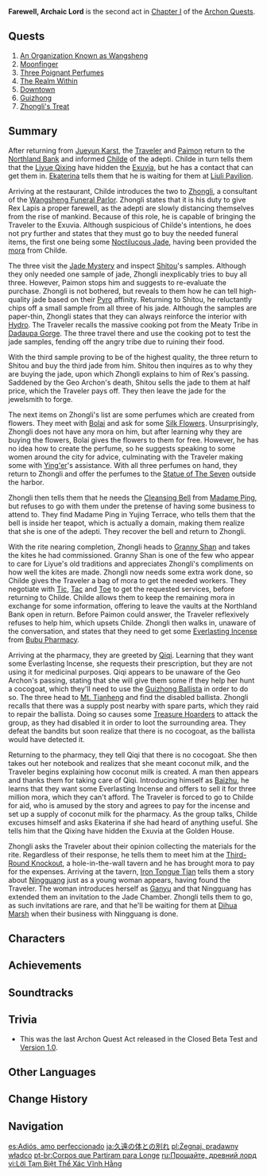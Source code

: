 {{Act Infobox
|image          = Story Card Chapter I Act II.png
|type           = Archon
|chapter        = Chapter I
|actNum         = II
|region         = Liyue
|prev           = Of the Land Amidst Monoliths
|next           = A New Star Approaches
|ARReq          = 25
|rep           = Liyue
|repAmt        = 100
|repOrder      = 200
}}
'''Farewell, Archaic Lord''' is the second act in [[Chapter I]] of the [[Archon Quests]].

==Quests==
# [[An Organization Known as Wangsheng]]
# [[Moonfinger]]
# [[Three Poignant Perfumes]]
# [[The Realm Within]]
# [[Downtown]]
# [[Guizhong (Quest)|Guizhong]]
# [[Zhongli's Treat]]

==Summary==
After returning from [[Jueyun Karst]], the [[Traveler]] and [[Paimon]] return to the [[Northland Bank]] and informed [[Tartaglia|Childe]] of the adepti. Childe in turn tells them that the [[Liyue Qixing]] have hidden the [[Exuvia]], but he has a contact that can get them in. [[Ekaterina]] tells them that he is waiting for them at [[Liuli Pavilion]].

Arriving at the restaurant, Childe introduces the two to [[Zhongli]], a consultant of the [[Wangsheng Funeral Parlor]]. Zhongli states that it is his duty to give Rex Lapis a proper farewell, as the adepti are slowly distancing themselves from the rise of mankind. Because of this role, he is capable of bringing the Traveler to the Exuvia. Although suspicious of Childe's intentions, he does not pry further and states that they must go to buy the needed funeral items, the first one being some [[Noctilucous Jade]], having been provided the [[mora]] from Childe.

The three visit the [[Jade Mystery]] and inspect [[Shitou]]'s samples. Although they only needed one sample of jade, Zhongli inexplicably tries to buy all three. However, Paimon stops him and suggests to re-evaluate the purchase. Zhongli is not bothered, but reveals to them how he can tell high-quality jade based on their [[Pyro]] affinity. Returning to Shitou, he reluctantly chips off a small sample from all three of his jade. Although the samples are paper-thin, Zhongli states that they can always reinforce the interior with [[Hydro]]. The Traveler recalls the massive cooking pot from the Meaty Tribe in [[Dadaupa Gorge]]. The three travel there and use the cooking pot to test the jade samples, fending off the angry tribe due to ruining their food.

With the third sample proving to be of the highest quality, the three return to Shitou and buy the third jade from him. Shitou then inquires as to why they are buying the jade, upon which Zhongli explains to him of Rex's passing. Saddened by the Geo Archon's death, Shitou sells the jade to them at half price, which the Traveler pays off. They then leave the jade for the jewelsmith to forge.

The next items on Zhongli's list are some perfumes which are created from flowers. They meet with [[Bolai]] and ask for some [[Silk Flower]]s. Unsurprisingly, Zhongli does not have any mora on him, but after learning why they are buying the flowers, Bolai gives the flowers to them for free. However, he has no idea how to create the perfume, so he suggests speaking to some women around the city for advice, culminating with the Traveler making some with [[Ying'er]]'s assistance. With all three perfumes on hand, they return to Zhongli and offer the perfumes to the [[Statue of The Seven]] outside the harbor.

Zhongli then tells them that he needs the [[Cleansing Bell]] from [[Madame Ping]], but refuses to go with them under the pretense of having some business to attend to. They find Madame Ping in Yujing Terrace, who tells them that the bell is inside her teapot, which is actually a domain, making them realize that she is one of the adepti. They recover the bell and return to Zhongli.

With the rite nearing completion, Zhongli heads to [[Granny Shan]] and takes the kites he had commissioned. Granny Shan is one of the few who appear to care for Liyue's old traditions and appreciates Zhongli's compliments on how well the kites are made. Zhongli now needs some extra work done, so Childe gives the Traveler a bag of mora to get the needed workers. They negotiate with [[Tic]], [[Tac]] and [[Toe]] to get the requested services, before returning to Childe. Childe allows them to keep the remaining mora in exchange for some information, offering to leave the vaults at the Northland Bank open in return. Before Paimon could answer, the Traveler reflexively refuses to help him, which upsets Childe. Zhongli then walks in, unaware of the conversation, and states that they need to get some [[Everlasting Incense]] from [[Bubu Pharmacy]].

Arriving at the pharmacy, they are greeted by [[Qiqi]]. Learning that they want some Everlasting Incense, she requests their prescription, but they are not using it for medicinal purposes. Qiqi appears to be unaware of the Geo Archon's passing, stating that she will give them some if they help her hunt a cocogoat, which they'll need to use the [[Guizhong Ballista]] in order to do so. The three head to [[Mt. Tianheng]] and find the disabled ballista. Zhongli recalls that there was a supply post nearby with spare parts, which they raid to repair the ballista. Doing so causes some [[Treasure Hoarders]] to attack the group, as they had disabled it in order to loot the surrounding area. They defeat the bandits but soon realize that there is no cocogoat, as the ballista would have detected it.

Returning to the pharmacy, they tell Qiqi that there is no cocogoat. She then takes out her notebook and realizes that she meant coconut milk, and the Traveler begins explaining how coconut milk is created. A man then appears and thanks them for taking care of Qiqi. Introducing himself as [[Baizhu]], he learns that they want some Everlasting Incense and offers to sell it for three million mora, which they can't afford. The Traveler is forced to go to Childe for aid, who is amused by the story and agrees to pay for the incense and set up a supply of coconut milk for the pharmacy. As the group talks, Childe excuses himself and asks Ekaterina if she had heard of anything useful. She tells him that the Qixing have hidden the Exuvia at the Golden House.

Zhongli asks the Traveler about their opinion collecting the materials for the rite. Regardless of their response, he tells them to meet him at the [[Third-Round Knockout]], a hole-in-the-wall tavern and he has brought mora to pay for the expenses. Arriving at the tavern, [[Iron Tongue Tian]] tells them a story about [[Ningguang]] just as a young woman appears, having found the Traveler. The woman introduces herself as [[Ganyu]] and that Ningguang has extended them an invitation to the Jade Chamber. Zhongli tells them to go, as such invitations are rare, and that he'll be waiting for them at [[Dihua Marsh]] when their business with Ningguang is done.

==Characters==
{{Character Appearances|Farewell, Archaic Lord|type=Act}}

==Achievements==
{{Achievement Topic Table|quest=Farewell, Archaic Lord}}

==Soundtracks==
{{Soundtracks by Category Table|type=quest}}

==Trivia==
* This was the last Archon Quest Act released in the Closed Beta Test and [[Version 1.0]].

==Other Languages==
{{Other Languages
|en      = Farewell, Archaic Lord
|zhs     = 辞行久远之躯
|zhs_rm  = Cíxíng Jiǔyuǎn zhī Qū
|zht     = 辭行久遠之軀
|zht_rm  = Cíxíng Jiǔyuǎn zhī Qū
|zh_tl   = Farewell to the Archaic Body
|ja      = 久遠の体との別れ
|ja_rm   = Kuon no Karada to no Wakare
|ja_tl   = Farewell to the Eternal Body
|ko      = 오래된 몸과의 이별
|ko_rm   = Oraedoen Mom-gwaui Ibyeol
|ko_tl   = Farewell to the Old Body
|es      = Adiós, amo perfeccionado
|es_tl   = Goodbye, Perfected Lord
|fr      = Adieu à l'Exuvia
|fr_tl   = Farewell to the Exuvia
|ru      = Прощайте, древний лорд.
|ru_tl   = Farewell, Ancient Lord.
|th      = ลาก่อน เทพโบราณ
|th_rm   = Lakon Thep Boran
|th_tl   = Farewell, Ancient God
|vi      = Lời {{tt|tạm biệt|暫別}} thể xác {{tt|vĩnh hằng|永恆}}
|vi_tl   = Farewell to the Eternal Body
|de      = Der Abschiedsbesuch
|de_tl   = The Farewell Visit
|id      = Sampai Jumpa, Master Masa Lampau
|id_tl   = Farewell, Ancient Master
|pt      = Corpos que Partiram para Longe
|pt_tl   = Bodies that have Departed Away
|tr      = Elveda Kadim Hükümdar
|tr_tl   = Farewell Ancient Ruler
|it      = Addio, arcaico Signore
|it_tl   = Farewell, Archaic Lord
}}

==Change History==
{{Change History|1.0}}

==Navigation==
{{Archon Quest Navbox|chapter=Chapter I}}

[[es:Adiós, amo perfeccionado]]
[[ja:久遠の体との別れ]]
[[pl:Żegnaj, pradawny władco]]
[[pt-br:Corpos que Partiram para Longe]]
[[ru:Прощайте, древний лорд]]
[[vi:Lời Tạm Biệt Thể Xác Vĩnh Hằng]]